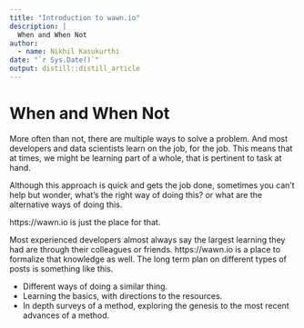 ```yaml
---
title: "Introduction to wawn.io"
description: |
  When and When Not
author:
  - name: Nikhil Kasukurthi
date: "`r Sys.Date()`"
output: distill::distill_article
---
```

# When and When Not
More often than not, there are multiple ways to solve a problem.
And most developers and data scientists learn on the job, for the job.
This means that at times, we might be learning part of a whole, that is pertinent to task at hand.

Although this approach is quick and gets the job done, sometimes you can't help but wonder, what's the right way of doing this? or what are the alternative ways of doing this. 

https://wawn.io is just the place for that.

Most experienced developers almost always say the largest learning they had are through their colleagues or friends.
https://wawn.io is a place to formalize that knowledge as well.
The long term plan on different types of posts is something like this. 

* Different ways of doing a similar thing. 
* Learning the basics, with directions to the resources.
* In depth surveys of a method, exploring the genesis to the most recent advances of a method.